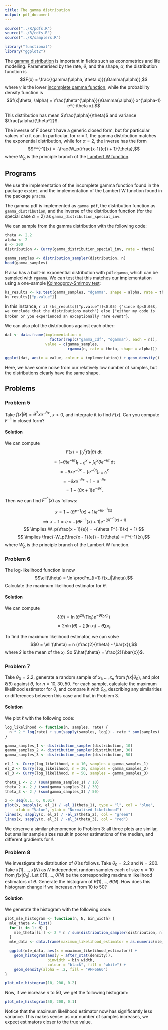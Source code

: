 ```yaml
---
title: The gamma distribution
output: pdf_document
---
```

```r
source("../R/pdfs.R")
source("../R/cdfs.R")
source("../R/samplers.R")

library("functional")
library("ggplot2")
```

The [gamma distribution](https://en.wikipedia.org/wiki/Gamma_distribution) is important in fields such as econometrics and life modelling. Parameterised by the rate, $\theta$, and the shape, $\alpha$, the distribution function is $$F(x) = \frac{\gamma(\alpha, \theta x)}{\Gamma(\alpha)},$$ where $\gamma$ is the lower [incomplete gamma function](https://en.wikipedia.org/wiki/Incomplete_gamma_function), while the probability density function is $$f(x|\theta, \alpha) = \frac{\theta^{\alpha}}{\Gamma(\alpha)} x^{\alpha-1} e^{-\theta x}.$$

This distribution has mean $\frac{\alpha}{\theta}$ and variance $\frac{\alpha}{\theta^2}$.

The inverse of $F$ doesn't have a generic closed form, but for particular values of $\alpha$ it can. In particular, for $\alpha = 1$, the gamma distribution matches the exponential distribution, while for $\alpha = 2$, the inverse has the form $$F^{-1}(x) = -\frac{W_p(\frac{x-1}{e}) + 1}{\theta},$$ where $W_p$ is the principle branch of the [Lambert W function](https://en.wikipedia.org/wiki/Lambert_W_function).

## Programs

We use the implementation of the incomplete gamma function found in the package `expint`, and the implementation of the Lambert W function found in the package `pracma`.

The gamma pdf is implemented as `gamma_pdf`, the distribution function as `gamma_distribution`, and the inverse of the distribution function (for the special case $\alpha = 2$) as `gamma_distribution_special_inv`.

We can sample from the gamma distribution with the following code:

```r
theta <- 2.2
alpha <- 2
n <- 200
distribution <- Curry(gamma_distribution_special_inv, rate = theta)

gamma_samples <- distribution_sampler(distribution, n)
head(gamma_samples)
```

R also has a built-in exponential distribution with pdf `dgamma`, which can be sampled with `rgamma`. We can test that this matches our implementation using a one-sample [Kolmogorov-Smirnov test](https://en.wikipedia.org/wiki/Kolmogorov%E2%80%93Smirnov_test):

```r
ks_results <- ks.test(gamma_samples, "dgamma", shape = alpha, rate = theta)
ks_results[["p.value"]]
```

In this instance, `r if (ks_results[["p.value"]]<0.05) {"since $p<0.05$, we conclude that the distributions match"} else {"either my code is broken or you experienced an exceptionally rare event"}`.

We can also plot the distributions against each other:
```r
dat <- data.frame(implementation =
                    factor(rep(c("gamma_cdf", "dgamma"), each = n)),
                  value = c(gamma_samples,
                            rgamma(n, rate = theta, shape = alpha)))

ggplot(dat, aes(x = value, colour = implementation)) + geom_density()
```

Here, we have some noise from our relatively low number of samples, but the distributions clearly have the same shape.

## Problems

### Problem 5

Take $f(x|\theta) = \theta^2 x e^{-\theta x}$, $x > 0$, and integrate it to find $F(x)$. Can you compute $F^{-1}$ in closed form?

#### Solution

We can compute $$F(x) = \int_0^x f(t|\theta) \text{ dt} $$ $$ = [-\theta t e^{-\theta t}]^x_{t=0} + \int_0^x \theta e^{-\theta t} \text{ dt} $$ $$ = -\theta x e^{-\theta x} - [e^{-\theta t}]^x_{t=0} $$ $$ = -\theta x e^{-\theta x} + 1 - e^{-\theta x} $$ $$ = 1 - (\theta x + 1)e^{-\theta x}.$$

Then we can find $F^{-1}(x)$ as follows:

$$x = 1 - (\theta F^{-1}(x) + 1)e^{-\theta F^{-1}(x)} $$ $$ \implies x - 1 = e \times -(\theta F^{-1}(x) + 1)e^{-(\theta F^{-1}(x) + 1)} $$ $$ \implies W_p(\frac{x - 1}{e}) = -(\theta F^{-1}(x) + 1) $$ $$ \implies \frac{-W_p(\frac{x - 1}{e}) - 1}{\theta} = F^{-1}(x),$$ where $W_p$ is the principle branch of the Lambert W function.

### Problem 6

The log-likelihood function is now $$\ell(\theta) = \ln \prod^n_{i=1} f(x_i|\theta).$$ Calculate the maximum likelihood estimator for $\theta$.

#### Solution

We can compute $$\ell(\theta) = \ln(\theta^{2n}(\prod x_i)e^{-\theta (\sum x_i)}) $$ $$ = 2n\ln(\theta) + \sum (\ln x_i) - \theta \sum x_i.$$

To find the maximum likelihood estimator, we can solve $$0 = \ell'(\theta) = n (\frac{2}{\theta} - \bar{x}),$$ where $\bar{x}$ is the mean of the $x_i$. So $\hat{\theta} = \frac{2}{\bar{x}}$.

### Problem 7

Take $\theta_0 = 2.2$, generate a random sample of $x_1, ..., x_n$ from $f(x|\theta_0)$, and plot $\ell(\theta)$ against $\theta$, for $n = 10, 30, 50$. For each sample, calculate the maximum likelihood estimator for $\theta$, and compare it with $\theta_0$, describing any similarities or differences between this case and that in Problem 3.

#### Solution

We plot $\ell$ with the following code:

```r
log_likelihood <- function(n, samples, rate) {
  n * 2 * log(rate) + sum(sapply(samples, log)) - rate * sum(samples)
}

gamma_samples_1 <- distribution_sampler(distribution, 10)
gamma_samples_2 <- distribution_sampler(distribution, 30)
gamma_samples_3 <- distribution_sampler(distribution, 50)

el_1 <- Curry(log_likelihood, n = 10, samples = gamma_samples_1)
el_2 <- Curry(log_likelihood, n = 30, samples = gamma_samples_2)
el_3 <- Curry(log_likelihood, n = 50, samples = gamma_samples_3)

theta_1 <- 2 / (sum(gamma_samples_1) / 10)
theta_2 <- 2 / (sum(gamma_samples_2) / 30)
theta_3 <- 2 / (sum(gamma_samples_3) / 50)

x <- seq(0.1, 6, 0.01)
plot(x, sapply(x, el_1) / -el_1(theta_1), type = "l", col = "blue",
     xlab = "Value", ylab = "Normalised likelihood")
lines(x, sapply(x, el_2) / -el_2(theta_2), col = "green")
lines(x, sapply(x, el_3) / -el_3(theta_3), col = "red")
```

We observe a similar phenomenon to Problem 3: all three plots are similar, but smaller sample sizes result in poorer estimations of the median, and different gradients for $\ell$.

### Problem 8

We investigate the distribution of $\hat{\theta}$ as follows. Take $\theta_0 = 2.2$ and $N = 200$. Take $x(1), ..., x(N)$ as $N$ independent random samples each of size $n = 10$ from $f(x|\theta_0)$. Let $\hat{\theta}(1), ..., \hat{\theta}(N)$ be the corresponding maximum likelihood estimators of $\theta$. Generate the histogram of $\hat{\theta}(1), ..., \hat{\theta}(N)$. How does this histogram change if we increase $n$ from 10 to 50?

#### Solution

We generate the histogram with the following code:

```r
plot_mle_histogram <- function(n, N, bin_width) {
  mle_theta <- list()
  for (i in 1: N) {
    mle_theta[[i]] <- 2 * n / sum(distribution_sampler(distribution, n))
  }
  mle_data <- data.frame(maximum_likelihood_estimator = as.numeric(mle_theta))

  ggplot(mle_data, aes(x = maximum_likelihood_estimator)) +
    geom_histogram(aes(y = after_stat(density)),
                   binwidth = bin_width,
                   colour = "black", fill = "white") +
    geom_density(alpha = .2, fill = "#FF6666")
}

plot_mle_histogram(10, 200, 0.2)
```

Now, if we increase $n$ to 50, we get the following histogram:

```r
plot_mle_histogram(50, 200, 0.1)
```

Notice that the maximum likelihood estimator now has significantly less variance. This makes sense: as our number of samples increases, we expect estimators closer to the true value.